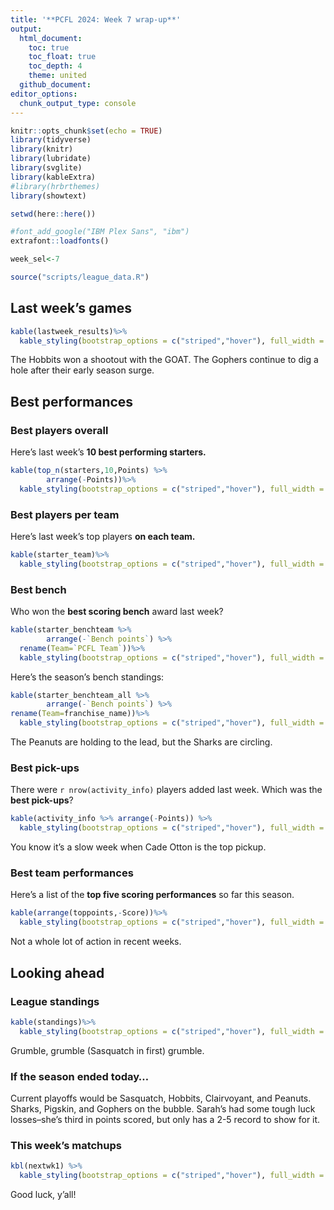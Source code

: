 ```yaml
---
title: '**PCFL 2024: Week 7 wrap-up**'
output:
  html_document:
    toc: true
    toc_float: true
    toc_depth: 4
    theme: united
  github_document:
editor_options: 
  chunk_output_type: console
---
```


```r
knitr::opts_chunk$set(echo = TRUE)
library(tidyverse)
library(knitr)
library(lubridate)
library(svglite)
library(kableExtra)
#library(hrbrthemes)
library(showtext)

setwd(here::here())

#font_add_google("IBM Plex Sans", "ibm")
extrafont::loadfonts()

week_sel<-7

source("scripts/league_data.R")

```

## Last week's games

```r
kable(lastweek_results)%>%
  kable_styling(bootstrap_options = c("striped","hover"), full_width = F, position = "left")
```

The Hobbits won a shootout with the GOAT. The Gophers continue to dig a hole after their early season surge.

## Best performances

### Best players overall
Here's last week's **10 best performing starters.** 

```r
kable(top_n(starters,10,Points) %>%
        arrange(-Points))%>%
  kable_styling(bootstrap_options = c("striped","hover"), full_width = F, position = "left")
```

### Best players per team
Here's last week's top players **on each team.**

```r
kable(starter_team)%>%
  kable_styling(bootstrap_options = c("striped","hover"), full_width = F, position = "left")
```

### Best bench
Who won the **best scoring bench** award last week?

```r
kable(starter_benchteam %>% 
        arrange(-`Bench points`) %>%
  rename(Team=`PCFL Team`))%>%
  kable_styling(bootstrap_options = c("striped","hover"), full_width = F, position = "left")
```

Here's the season's bench standings:

```r
kable(starter_benchteam_all %>%
        arrange(-`Bench points`) %>%
rename(Team=franchise_name))%>%
  kable_styling(bootstrap_options = c("striped","hover"), full_width = F, position = "left")
```

The Peanuts are holding to the lead, but the Sharks are circling.

### Best pick-ups
There were `r nrow(activity_info)` players added last week. Which was the **best pick-ups**?

```r
kable(activity_info %>% arrange(-Points)) %>%
  kable_styling(bootstrap_options = c("striped","hover"), full_width = F, position = "left")
```

You know it's a slow week when Cade Otton is the top pickup.

### Best team performances

Here's a list of the **top five scoring performances** so far this season.

```r
kable(arrange(toppoints,-Score))%>%
  kable_styling(bootstrap_options = c("striped","hover"), full_width = F, position = "left")
```

Not a whole lot of action in recent weeks.

## Looking ahead

### League standings

```r
kable(standings)%>%
  kable_styling(bootstrap_options = c("striped","hover"), full_width = F, position = "left")

```

Grumble, grumble (Sasquatch in first) grumble. 

### If the season ended today...

Current playoffs would be Sasquatch, Hobbits, Clairvoyant, and Peanuts. Sharks, Pigskin, and Gophers on the bubble. Sarah's had some tough luck losses--she's third in points scored, but only has a 2-5 record to show for it.

### This week's matchups

```r
kbl(nextwk1) %>%
  kable_styling(bootstrap_options = c("striped","hover"), full_width = F, position = "left")
```

Good luck, y'all!